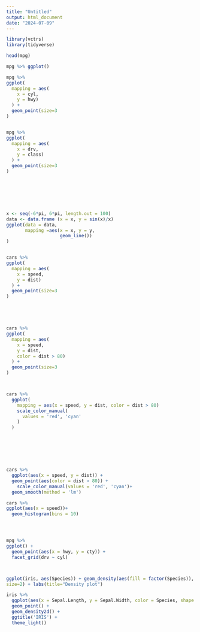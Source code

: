 ---
title: "Untitled"
output: html_document
date: "2024-07-09"
---

```{r}

library(vctrs)
library(tidyverse)

head(mpg)

mpg %>% ggplot()
```

```{r}

mpg %>%
ggplot(
  mapping = aes(
    x = cyl, 
    y = hwy)
  ) + 
  geom_point(size=3
)



```
```{r}

mpg %>%
ggplot(
  mapping = aes(
    x = drv, 
    y = class)
  ) + 
  geom_point(size=3
)








```

```{r}

x <- seq(-6*pi, 6*pi, length.out = 100)
data <- data.frame (x = x, y = sin(x)/x)
ggplot(data = data, 
       mapping =aes(x = x, y = y,
                    geom_line())
)



```

```{r}

cars %>%
ggplot(
  mapping = aes(
    x = speed, 
    y = dist)
  ) + 
  geom_point(size=3
)






```

```{r}

cars %>%
ggplot(
  mapping = aes(
    x = speed, 
    y = dist, 
    color = dist > 80)
  ) + 
  geom_point(size=3
)




```

```{r}

cars %>%
  ggplot(
    mapping = aes(x = speed, y = dist, color = dist > 80)
    scale_color_manual(
      values = 'red', 'cyan'
    )
  ) 








```


```{r}

cars %>%
  ggplot(aes(x = speed, y = dist)) +
  geom_point(aes(color = dist > 80)) +
    scale_color_manual(values = 'red', 'cyan')+ 
  geom_smooth(method = 'lm')


```
```{r}

cars %>%
ggplot(aes(x = speed))+ 
  geom_histogram(bins = 10)





```

```{r}

mpg %>%
ggplot() +
  geom_point(aes(x = hwy, y = cty)) + 
  facet_grid(drv ~ cyl)




```

```{r}

ggplot(iris, aes(Species)) + geom_density(aes(fill = factor(Species)),
size=2) + labs(title="Density plot") 

iris %>%
  ggplot(aes(x = Sepal.Length, y = Sepal.Width, color = Species, shape = Species)) +
  geom_point() +
  geom_density2d() +
  ggtitle('IRIS') +
  theme_light()







```








